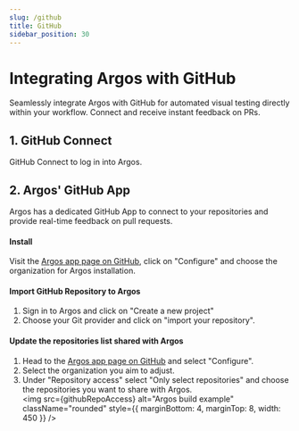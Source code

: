 ```yaml
---
slug: /github
title: GitHub
sidebar_position: 30
---
```



# Integrating Argos with GitHub

Seamlessly integrate Argos with GitHub for automated visual testing directly within your workflow. Connect and receive instant feedback on PRs.

## 1. GitHub Connect

GitHub Connect to log in into Argos.

## 2. Argos' GitHub App

Argos has a dedicated GitHub App to connect to your repositories and provide real-time feedback on pull requests.

#### Install

Visit the [Argos app page on GitHub](https://github.com/apps/argos-ci), click on "Configure" and choose the organization for Argos installation.

#### Import GitHub Repository to Argos

1. Sign in to Argos and click on "Create a new project"
2. Choose your Git provider and click on "import your repository".

#### Update the repositories list shared with Argos

1. Head to the [Argos app page on GitHub](https://github.com/apps/argos-ci) and select "Configure".
2. Select the organization you aim to adjust.
3. Under "Repository access" select "Only select repositories" and choose the repositories you want to share with Argos.<br/>
   <img
     src={githubRepoAccess}
     alt="Argos build example"
     className="rounded"
     style={{ marginBottom: 4, marginTop: 8, width: 450 }}
   />
